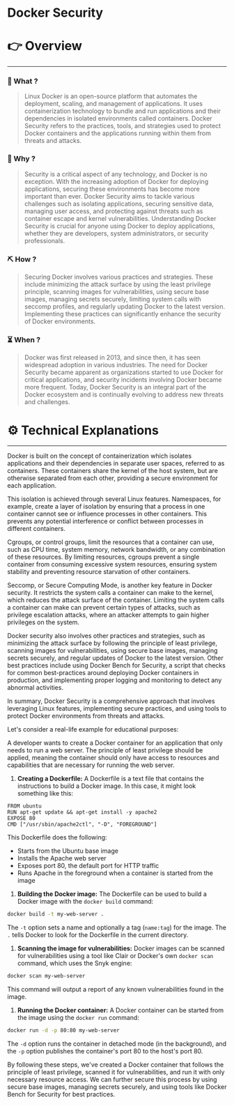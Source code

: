 # Docker Security


# 👉 Overview

---

### 👀 What ?

> Linux Docker is an open-source platform that automates the deployment, scaling, and management of applications. It uses containerization technology to bundle and run applications and their dependencies in isolated environments called containers. Docker Security refers to the practices, tools, and strategies used to protect Docker containers and the applications running within them from threats and attacks.
> 

### 🧐 Why ?

> Security is a critical aspect of any technology, and Docker is no exception. With the increasing adoption of Docker for deploying applications, securing these environments has become more important than ever. Docker Security aims to tackle various challenges such as isolating applications, securing sensitive data, managing user access, and protecting against threats such as container escape and kernel vulnerabilities. Understanding Docker Security is crucial for anyone using Docker to deploy applications, whether they are developers, system administrators, or security professionals.
> 

### ⛏️ How ?

> Securing Docker involves various practices and strategies. These include minimizing the attack surface by using the least privilege principle, scanning images for vulnerabilities, using secure base images, managing secrets securely, limiting system calls with seccomp profiles, and regularly updating Docker to the latest version. Implementing these practices can significantly enhance the security of Docker environments.
> 

### ⏳ When ?

> Docker was first released in 2013, and since then, it has seen widespread adoption in various industries. The need for Docker Security became apparent as organizations started to use Docker for critical applications, and security incidents involving Docker became more frequent. Today, Docker Security is an integral part of the Docker ecosystem and is continually evolving to address new threats and challenges.
> 

# ⚙️ Technical Explanations

---

Docker is built on the concept of containerization which isolates applications and their dependencies in separate user spaces, referred to as containers. These containers share the kernel of the host system, but are otherwise separated from each other, providing a secure environment for each application.

This isolation is achieved through several Linux features. Namespaces, for example, create a layer of isolation by ensuring that a process in one container cannot see or influence processes in other containers. This prevents any potential interference or conflict between processes in different containers.

Cgroups, or control groups, limit the resources that a container can use, such as CPU time, system memory, network bandwidth, or any combination of these resources. By limiting resources, cgroups prevent a single container from consuming excessive system resources, ensuring system stability and preventing resource starvation of other containers.

Seccomp, or Secure Computing Mode, is another key feature in Docker security. It restricts the system calls a container can make to the kernel, which reduces the attack surface of the container. Limiting the system calls a container can make can prevent certain types of attacks, such as privilege escalation attacks, where an attacker attempts to gain higher privileges on the system.

Docker security also involves other practices and strategies, such as minimizing the attack surface by following the principle of least privilege, scanning images for vulnerabilities, using secure base images, managing secrets securely, and regular updates of Docker to the latest version. Other best practices include using Docker Bench for Security, a script that checks for common best-practices around deploying Docker containers in production, and implementing proper logging and monitoring to detect any abnormal activities.

In summary, Docker Security is a comprehensive approach that involves leveraging Linux features, implementing secure practices, and using tools to protect Docker environments from threats and attacks.

Let's consider a real-life example for educational purposes:

A developer wants to create a Docker container for an application that only needs to run a web server. The principle of least privilege should be applied, meaning the container should only have access to resources and capabilities that are necessary for running the web server.

1. **Creating a Dockerfile:** A Dockerfile is a text file that contains the instructions to build a Docker image. In this case, it might look something like this:

```
FROM ubuntu
RUN apt-get update && apt-get install -y apache2
EXPOSE 80
CMD ["/usr/sbin/apache2ctl", "-D", "FOREGROUND"]

```

This Dockerfile does the following:

- Starts from the Ubuntu base image
- Installs the Apache web server
- Exposes port 80, the default port for HTTP traffic
- Runs Apache in the foreground when a container is started from the image
1. **Building the Docker image:** The Dockerfile can be used to build a Docker image with the `docker build` command:

```bash
docker build -t my-web-server .

```

The `-t` option sets a name and optionally a tag (`name:tag`) for the image. The `.` tells Docker to look for the Dockerfile in the current directory.

1. **Scanning the image for vulnerabilities:** Docker images can be scanned for vulnerabilities using a tool like Clair or Docker's own `docker scan` command, which uses the Snyk engine:

```bash
docker scan my-web-server

```

This command will output a report of any known vulnerabilities found in the image.

1. **Running the Docker container:** A Docker container can be started from the image using the `docker run` command:

```bash
docker run -d -p 80:80 my-web-server

```

The `-d` option runs the container in detached mode (in the background), and the `-p` option publishes the container's port 80 to the host's port 80.

By following these steps, we've created a Docker container that follows the principle of least privilege, scanned it for vulnerabilities, and run it with only necessary resource access. We can further secure this process by using secure base images, managing secrets securely, and using tools like Docker Bench for Security for best practices.
